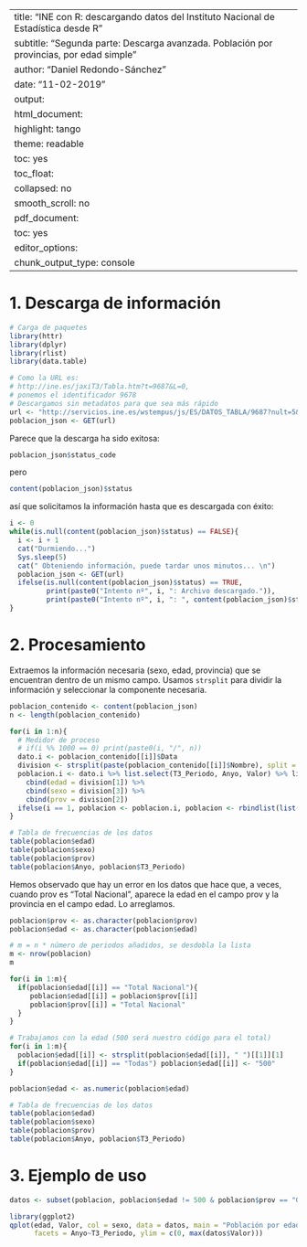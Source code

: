 
---
title: "INE con R: descargando datos del Instituto Nacional de Estadística desde R"
subtitle: "Segunda parte: Descarga avanzada. Población por provincias, por edad simple"
author: "Daniel Redondo-Sánchez"
date: "11-02-2019"
output:
  html_document:
    highlight: tango
    theme: readable    
    toc: yes
    toc_float:
      collapsed: no
      smooth_scroll: no
  pdf_document:
    toc: yes
editor_options: 
  chunk_output_type: console
---

# 1. Descarga de información

```{r message=FALSE}
# Carga de paquetes
library(httr)
library(dplyr)
library(rlist)
library(data.table)
```

```{r}
# Como la URL es:
# http://ine.es/jaxiT3/Tabla.htm?t=9687&L=0,
# ponemos el identificador 9678
# Descargamos sin metadatos para que sea más rápido
url <- "http://servicios.ine.es/wstempus/js/ES/DATOS_TABLA/9687?nult=5&tip=A"
poblacion_json <- GET(url)

```

Parece que la descarga ha sido exitosa:

```{r}
poblacion_json$status_code
```

pero

```{r}
content(poblacion_json)$status
```

así que solicitamos la información hasta que es descargada con éxito:

```{r descarga}
i <- 0
while(is.null(content(poblacion_json)$status) == FALSE){
  i <- i + 1
  cat("Durmiendo...")
  Sys.sleep(5)
  cat(" Obteniendo información, puede tardar unos minutos... \n")
  poblacion_json <- GET(url)
  ifelse(is.null(content(poblacion_json)$status) == TRUE,
         print(paste0("Intento nº", i, ": Archivo descargado.")),
         print(paste0("Intento nº", i, ": ", content(poblacion_json)$status)))
}

```

# 2. Procesamiento

Extraemos la información necesaria (sexo, edad, provincia) que se encuentran dentro de un mismo campo. Usamos `strsplit` para dividir la información y seleccionar la componente necesaria.

```{r ciclo procesamiento}
poblacion_contenido <- content(poblacion_json)
n <- length(poblacion_contenido)

for(i in 1:n){
  # Medidor de proceso
  # if(i %% 1000 == 0) print(paste0(i, "/", n))
  dato.i <- poblacion_contenido[[i]]$Data
  division <- strsplit(paste(poblacion_contenido[[i]]$Nombre), split = ". ", fixed = T)[[1]]
  poblacion.i <- dato.i %>% list.select(T3_Periodo, Anyo, Valor) %>% list.stack %>% 
    cbind(edad = division[1]) %>% 
    cbind(sexo = division[3]) %>% 
    cbind(prov = division[2])
  ifelse(i == 1, poblacion <- poblacion.i, poblacion <- rbindlist(list(poblacion, poblacion.i)))
}
```


```{r}
# Tabla de frecuencias de los datos
table(poblacion$edad)
table(poblacion$sexo)
table(poblacion$prov)
table(poblacion$Anyo, poblacion$T3_Periodo)
```

Hemos observado que hay un error en los datos que hace que, a veces, cuando prov es "Total Nacional", aparece la edad en el campo prov y la provincia en el campo edad. Lo arreglamos. 

```{r ciclo arreglo}
poblacion$prov <- as.character(poblacion$prov)
poblacion$edad <- as.character(poblacion$edad)

# m = n * número de periodos añadidos, se desdobla la lista
m <- nrow(poblacion)
m

for(i in 1:m){
  if(poblacion$edad[[i]] == "Total Nacional"){
     poblacion$edad[[i]] = poblacion$prov[[i]]
     poblacion$prov[[i]] = "Total Nacional"
  }
}

# Trabajamos con la edad (500 será nuestro código para el total)
for(i in 1:m){
  poblacion$edad[[i]] <- strsplit(poblacion$edad[[i]], " ")[[1]][1]
  if(poblacion$edad[[i]] == "Todas") poblacion$edad[[i]] <- "500"
}

poblacion$edad <- as.numeric(poblacion$edad)
```

```{r}
# Tabla de frecuencias de los datos
table(poblacion$edad)
table(poblacion$sexo)
table(poblacion$prov)
table(poblacion$Anyo, poblacion$T3_Periodo)
```

# 3. Ejemplo de uso

```{r grafico final}
datos <- subset(poblacion, poblacion$edad != 500 & poblacion$prov == "Granada" & poblacion$sexo != "Total")

library(ggplot2)
qplot(edad, Valor, col = sexo, data = datos, main = "Población por edad simple, por sexos. Varios periodos, Granada.",
      facets = Anyo~T3_Periodo, ylim = c(0, max(datos$Valor)))
```